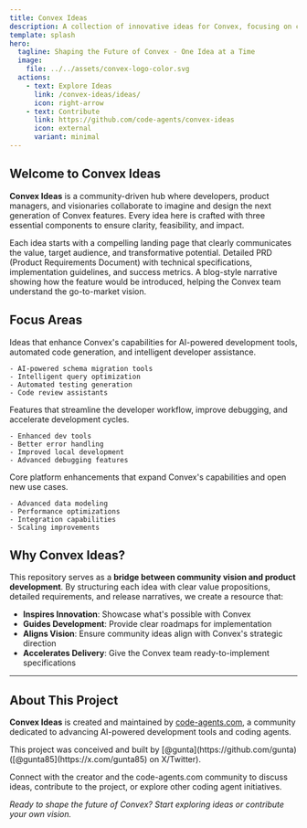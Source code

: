 ```yaml
---
title: Convex Ideas
description: A collection of innovative ideas for Convex, focusing on coding agents and developer experience enhancements.
template: splash
hero:
  tagline: Shaping the Future of Convex - One Idea at a Time
  image:
    file: ../../assets/convex-logo-color.svg
  actions:
    - text: Explore Ideas
      link: /convex-ideas/ideas/
      icon: right-arrow
    - text: Contribute
      link: https://github.com/code-agents/convex-ideas
      icon: external
      variant: minimal
---
```



## Welcome to Convex Ideas

**Convex Ideas** is a community-driven hub where developers, product managers, and visionaries collaborate to imagine and design the next generation of Convex features. Every idea here is crafted with three essential components to ensure clarity, feasibility, and impact.

<CardGrid stagger>
  <Card title="Value Proposition" icon="star">
    <iconify-icon icon="lucide:home" width="24" height="24" style="color: var(--sl-color-accent); margin-bottom: 0.5rem;"></iconify-icon>
    Each idea starts with a compelling landing page that clearly communicates the value, target audience, and transformative potential.
  </Card>
  <Card title="Product Requirements" icon="document">
    <iconify-icon icon="lucide:clipboard-list" width="24" height="24" style="color: var(--sl-color-accent); margin-bottom: 0.5rem;"></iconify-icon>
    Detailed PRD (Product Requirements Document) with technical specifications, implementation guidelines, and success metrics.
  </Card>
  <Card title="Release Story" icon="open-book">
    <iconify-icon icon="lucide:book-open" width="24" height="24" style="color: var(--sl-color-accent); margin-bottom: 0.5rem;"></iconify-icon>
    A blog-style narrative showing how the feature would be introduced, helping the Convex team understand the go-to-market vision.
  </Card>
</CardGrid>

## Focus Areas

<CardGrid>
  <Card title="Coding Agents" icon="rocket">
    <iconify-icon icon="lucide:bot" width="24" height="24" style="color: var(--sl-color-accent); margin-bottom: 0.5rem;"></iconify-icon>
    Ideas that enhance Convex's capabilities for AI-powered development tools, automated code generation, and intelligent developer assistance.
    
    - AI-powered schema migration tools
    - Intelligent query optimization
    - Automated testing generation
    - Code review assistants
  </Card>
  <Card title="Developer Experience" icon="laptop">
    <iconify-icon icon="lucide:zap" width="24" height="24" style="color: var(--sl-color-accent); margin-bottom: 0.5rem;"></iconify-icon>
    Features that streamline the developer workflow, improve debugging, and accelerate development cycles.
    
    - Enhanced dev tools
    - Better error handling
    - Improved local development
    - Advanced debugging features
  </Card>
  <Card title="Platform Features" icon="setting">
    <iconify-icon icon="lucide:building-2" width="24" height="24" style="color: var(--sl-color-accent); margin-bottom: 0.5rem;"></iconify-icon>
    Core platform enhancements that expand Convex's capabilities and open new use cases.
    
    - Advanced data modeling
    - Performance optimizations
    - Integration capabilities
    - Scaling improvements
  </Card>
</CardGrid>

## Why Convex Ideas?

This repository serves as a **bridge between community vision and product development**. By structuring each idea with clear value propositions, detailed requirements, and release narratives, we create a resource that:

- **Inspires Innovation**: Showcase what's possible with Convex
- **Guides Development**: Provide clear roadmaps for implementation
- **Aligns Vision**: Ensure community ideas align with Convex's strategic direction
- **Accelerates Delivery**: Give the Convex team ready-to-implement specifications

---

## About This Project

**Convex Ideas** is created and maintained by [code-agents.com](https://code-agents.com), a community dedicated to advancing AI-powered development tools and coding agents.

<Card title="Created by @gunta" icon="user">
  This project was conceived and built by [@gunta](https://github.com/gunta) ([@gunta85](https://x.com/gunta85) on X/Twitter). 
  
  Connect with the creator and the code-agents.com community to discuss ideas, contribute to the project, or explore other coding agent initiatives.
</Card>

*Ready to shape the future of Convex? Start exploring ideas or contribute your own vision.*